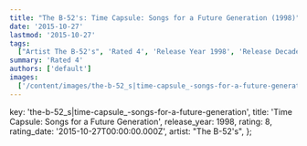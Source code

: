 ```yaml
---
title: "The B-52's: Time Capsule: Songs for a Future Generation (1998)"
date: '2015-10-27'
lastmod: '2015-10-27'
tags:
  ["Artist The B-52's", 'Rated 4', 'Release Year 1998', 'Release Decade 1990']
summary: 'Rated 4'
authors: ['default']
images:
  ['/content/images/the-b-52_s|time-capsule_-songs-for-a-future-generation.jpg']
---
```


  key: 'the-b-52_s|time-capsule_-songs-for-a-future-generation',
  title: 'Time Capsule: Songs for a Future Generation',
  release_year: 1998,
  rating: 8,
  rating_date: '2015-10-27T00:00:00.000Z',
  artist: "The B-52's",
};

<MusicRating data={data} />
